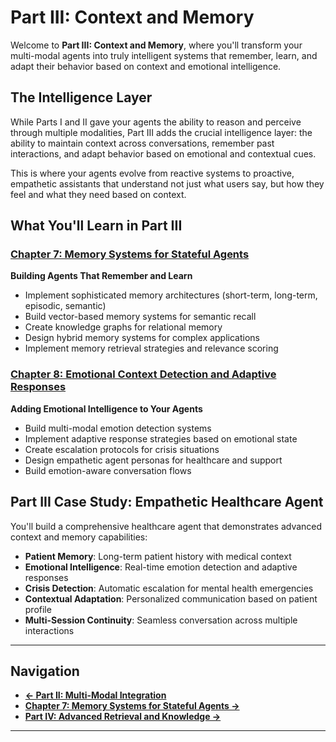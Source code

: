# Part III: Context and Memory

Welcome to **Part III: Context and Memory**, where you'll transform your multi-modal agents into truly intelligent systems that remember, learn, and adapt their behavior based on context and emotional intelligence.

## The Intelligence Layer

While Parts I and II gave your agents the ability to reason and perceive through multiple modalities, Part III adds the crucial intelligence layer: the ability to maintain context across conversations, remember past interactions, and adapt behavior based on emotional and contextual cues.

This is where your agents evolve from reactive systems to proactive, empathetic assistants that understand not just what users say, but how they feel and what they need based on context.

## What You'll Learn in Part III

### [Chapter 7: Memory Systems for Stateful Agents](./chapter7)

**Building Agents That Remember and Learn**

- Implement sophisticated memory architectures (short-term, long-term, episodic, semantic)
- Build vector-based memory systems for semantic recall
- Create knowledge graphs for relational memory
- Design hybrid memory systems for complex applications
- Implement memory retrieval strategies and relevance scoring

### [Chapter 8: Emotional Context Detection and Adaptive Responses](./chapter8)

**Adding Emotional Intelligence to Your Agents**

- Build multi-modal emotion detection systems
- Implement adaptive response strategies based on emotional state
- Create escalation protocols for crisis situations
- Design empathetic agent personas for healthcare and support
- Build emotion-aware conversation flows

## Part III Case Study: Empathetic Healthcare Agent

You'll build a comprehensive healthcare agent that demonstrates advanced context and memory capabilities:

- **Patient Memory**: Long-term patient history with medical context
- **Emotional Intelligence**: Real-time emotion detection and adaptive responses
- **Crisis Detection**: Automatic escalation for mental health emergencies
- **Contextual Adaptation**: Personalized communication based on patient profile
- **Multi-Session Continuity**: Seamless conversation across multiple interactions

---

## Navigation

- **[← Part II: Multi-Modal Integration](../part2-multimodal)**
- **[Chapter 7: Memory Systems for Stateful Agents →](./chapter7)**
- **[Part IV: Advanced Retrieval and Knowledge →](../part4-retrieval)**

---
